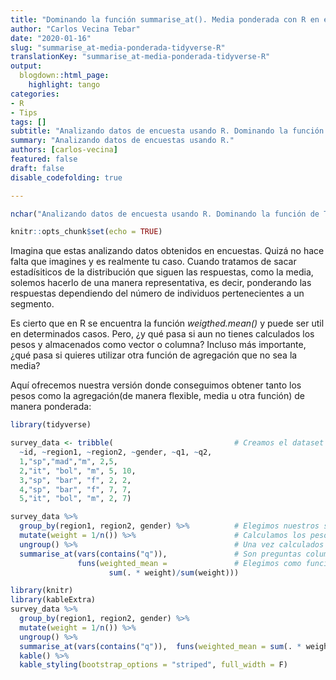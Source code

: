 ```yaml
---
title: "Dominando la función summarise_at(). Media ponderada con R en el ecosistema Tidyverse. "
author: "Carlos Vecina Tebar"
date: "2020-01-16"
slug: "summarise_at-media-ponderada-tidyverse-R"
translationKey: "summarise_at-media-ponderada-tidyverse-R"
output:
  blogdown::html_page:
    highlight: tango
categories:
- R
- Tips
tags: []
subtitle: "Analizando datos de encuesta usando R. Dominando la función de Tidyverse summarise_at() para conseguir métricas y estadísticos agregados. ¡Echa un vistazo!"
summary: "Analizando datos de encuestas usando R."
authors: [carlos-vecina]
featured: false
draft: false
disable_codefolding: true

---
```


```r
nchar("Analizando datos de encuesta usando R. Dominando la función de Tidyverse summarise_at() para conseguir métricas y estadísticos agregados. ¡Echa un vistazo!")
```

```r
knitr::opts_chunk$set(echo = TRUE)
```

Imagina que estas analizando datos obtenidos en encuestas. Quizá no hace falta que imagines y es realmente tu caso. Cuando tratamos de sacar estadísiticos de la distribución que siguen las respuestas, como la media, solemos hacerlo de una manera representativa, es decir, ponderando las respuestas dependiendo del número de individuos pertenecientes a un segmento.

Es cierto que en R se encuentra la función *weigthed.mean()* y puede ser util en determinados casos. Pero, ¿y qué pasa si aun no tienes calculados los pesos y almacenados como vector o columna? Incluso más importante, ¿qué pasa si quieres utilizar otra función de agregación que no sea la media?

Aquí ofrecemos nuestra versión donde conseguimos obtener tanto los pesos como la agregación(de manera flexible, media u otra función) de manera ponderada:

```r
library(tidyverse)

survey_data <- tribble(                           # Creamos el dataset
  ~id, ~region1, ~region2, ~gender, ~q1, ~q2,
  1,"sp","mad","m", 2,5,
  2,"it", "bol", "m", 5, 10,
  3,"sp", "bar", "f", 2, 2,
  4,"sp", "bar", "f", 7, 7,
  5,"it", "bol", "m", 2, 7)  
```

```r
survey_data %>%                           
  group_by(region1, region2, gender) %>%          # Elegimos nuestros segmentos
  mutate(weight = 1/n()) %>%                      # Calculamos los pesos
  ungroup() %>%                                   # Una vez calculados desagrupamos
  summarise_at(vars(contains("q")),               # Son preguntas columnas que empiezan por q
               funs(weighted_mean =               # Elegimos como funcion de agregación la media
                      sum(. * weight)/sum(weight)))  
```

```r
library(knitr)
library(kableExtra)
survey_data %>% 
  group_by(region1, region2, gender) %>% 
  mutate(weight = 1/n()) %>% 
  ungroup() %>% 
  summarise_at(vars(contains("q")),  funs(weighted_mean = sum(. * weight)/sum(weight))) %>% 
  kable() %>% 
  kable_styling(bootstrap_options = "striped", full_width = F)
```

